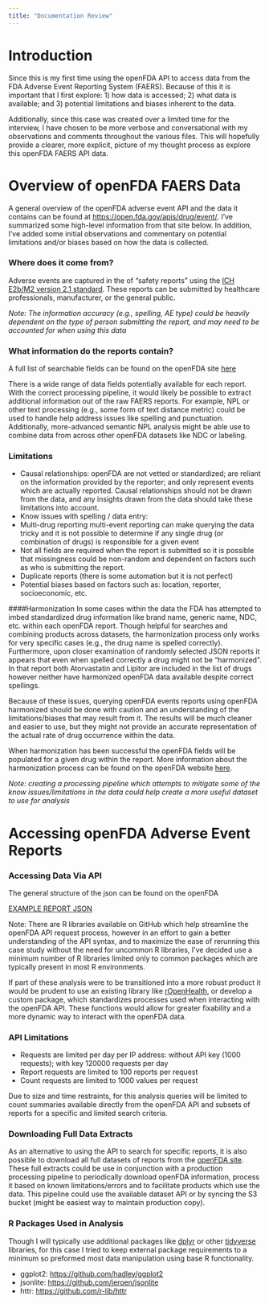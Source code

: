 ```yaml
---
title: "Documentation Review"
---
```

# Introduction
Since this is my first time using the openFDA API to access data from the FDA Adverse Event Reporting System (FAERS). Because of this it is important that I first explore: 1) how data is accessed; 2) what data is available; and 3) potential limitations and biases inherent to the data.

Additionally, since this case was created over a limited time for the interview, I have chosen to be more verbose and conversational with my observations and comments throughout the various files. This will hopefully provide a clearer, more explicit, picture of my thought process as explore this openFDA FAERS API data.

# Overview of openFDA FAERS Data

A general overview of the openFDA adverse event API and the data it contains can be found at [https://open.fda.gov/apis/drug/event/](FAERS Drug Adverse Event Overview). I've summarized some high-level information from that site below. In addition, I've added some initial observations and commentary on potential limitations and/or biases based on how the data is collected.

### Where does it come from?

Adverse events are captured in the of "safety reports" using the [ICH E2b/M2 version 2.1 standard](https://admin.ich.org/sites/default/files/inline-files/ICH_ICSR_Specification_V2-3.pdf). These reports can be submitted by healthcare professionals, manufacturer, or the general public. 

*Note:  The information accuracy (e.g., spelling, AE type) could be heavily dependent on the type of person submitting the report, and may need to be accounted for when using this data*

### What information do the reports contain?

A full list of searchable fields can be found on the openFDA site [here](https://open.fda.gov/apis/drug/event/searchable-fields)

There is a wide range of data fields potentially available for each report. With the correct processing pipeline, it would likely be possible to extract additional information out of the raw FAERS reports. For example, NPL or other text processing (e.g., some form of text distance metric) could be used to handle help address issues like spelling and punctuation. Additionally, more-advanced semantic NPL analysis might be able use to combine data from across other openFDA datasets like NDC or labeling.

### Limitations
* Causal relationships: openFDA are not vetted or standardized; are reliant on the information provided by the reporter; and only represent events which are actually reported. Causal relationships should not be drawn from the data, and any insights drawn from the data should take these limitations into account.
* Know issues with spelling / data entry: 
* Multi-drug reporting multi-event reporting can make querying the data tricky and it is not possible to determine if any single drug (or combination of drugs) is responsible for a given event
* Not all fields are required when the report is submitted so it is possible that missingness could be non-random and dependent on factors such as who is submitting the report.
* Duplicate reports (there is some automation but it is not perfect)
* Potential biases based on factors such as: location, reporter, socioeconomic, etc.

####Harmonization 
In some cases within the data the FDA has attempted to imbed standardized drug information like brand name, generic name, NDC, etc. within each openFDA report. Though helpful for searches and combining products across datasets, the harmonization process only works for very specific cases (e.g., the drug name is spelled correctly). Furthermore, upon closer examination of randomly selected JSON reports it appears that even when spelled correctly a drug might not be "harmonized". In that report both Atorvastatin and Lipitor are included in the list of drugs however neither have harmonized openFDA data available despite correct spellings.

Because of these issues, querying openFDA events reports using openFDA harmonized should be done with caution and an understanding of the limitations/biases that may result from it. The results will be much cleaner and easier to use, but they might not provide an accurate representation of the actual rate of drug occurrence within the data.

When harmonization has been successful the openFDA fields will be populated for a given drug within the report. More information about the harmonization process can be found on the openFDA website [here](https://open.fda.gov/apis/openfda-fields/).

*Note: creating a processing pipeline which attempts to mitigate some of the know issues/limitations in the data could help create a more useful dataset to use for analysis* 

# Accessing openFDA Adverse Event Reports

### Accessing Data Via API

The general structure of the json can be found on the openFDA 

[EXAMPLE REPORT JSON](https://raw.githubusercontent.com/bmanry13/AstraZeneca-openFDA-Case-Study/master/data/json_extracts/example_json.json)

Note: There are R libraries available on GitHub which help streamline the openFDA API request process, however in an effort to gain a better understanding of the API syntax, and to maximize the ease of rerunning this case study without the need for uncommon R libraries, I've decided use a minimum number of R libraries limited only to common packages which are typically present in most R environments.

If part of these analysis were to be transitioned into a more robust product it would be prudent to use an existing library like [rOpenHealth](https://github.com/rOpenHealth/openfda), or develop a custom package, which standardizes processes used when interacting with the openFDA API. These functions would allow for greater fixability and a more dynamic way to interact with the openFDA data.

### API Limitations
* Requests are limited per day per IP address: without API key (1000 requests); with key 120000 requests per day
* Report requests are limited to 100 reports per request
* Count requests are limited to 1000 values per request

Due to size and time restraints, for this analysis queries will be limited to count summaries available directly from the openFDA API and subsets of reports for a specific and limited search criteria.

### Downloading Full Data Extracts
As an alternative to using the API to search for specific reports, it is also possible to download all full datasets of reports from the [openFDA site](https://open.fda.gov/apis/downloads/). These full extracts could be use in conjunction with a production processing pipeline to periodically download openFDA information, process it based on known limitations/errors and to facilitate products which use the data. This pipeline could use the available dataset API or by syncing the S3 bucket (might be easiest way to maintain production copy).


### R Packages Used in Analysis
Though I will typically use additional packages like [dplyr]() or other [tidyverse]() libraries, for this case I tried to keep external package requirements to a minimum so preformed most data manipulation using base R functionality. 

- ggplot2: [https://github.com/hadley/ggplot2](https://github.com/hadley/ggplot2)
- jsonlite: [https://github.com/jeroen/jsonlite](https://github.com/jeroen/jsonlite)
- httr: [https://github.com/r-lib/httr](https://github.com/r-lib/httr)

